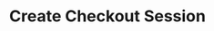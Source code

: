 ---
openapi: "post /checkouts"
title: "Create Checkout Session"
description: "Unified endpoint for creating checkout sessions for all types of billing requirements."
---